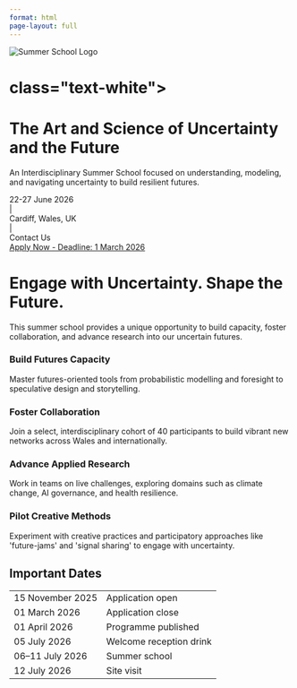 ```yaml
---
format: html
page-layout: full 
---
```


```{=html}

<!-- HERO CARD Landing banner-->

<link rel="stylesheet" href="https://cdnjs.cloudflare.com/ajax/libs/font-awesome/6.4.0/css/all.min.css">

<div class="hero-split">
  <div class="hero-left">
    <img src="images/summer_school_logo.svg" alt="Summer School Logo" class="hero-logo">
  </div>
  <div class="hero-right">
    <h1> class="text-white"> </h1>
    <h1>The Art and Science of Uncertainty and the Future</h1>
    <p class="subtitle">An Interdisciplinary Summer School focused on understanding, modeling, and navigating uncertainty to build resilient futures.</p>
    
    <div class="hero-details-grid">
        <div class="hero-detail-item">
            <i class="fas fa-calendar-alt"></i> 22-27 June 2026 
        </div>
        <div class="hero-detail-separator"> | </div>
        <div class="hero-detail-item">
            <i class="fas fa-map-marker-alt"></i> Cardiff, Wales, UK
        </div>
        <div class="hero-detail-separator"> | </div>
        <div class="hero-detail-item">
            <a href="mailto:halgamuwehewagehr@cardiff.ac.uk" style="color: inherit; text-decoration: none;"> <!-- ADD YOUR EMAIL --><i class="fas fa-envelope"></i> Contact Us
            </a>
        </div>
    </div>
    <a href="https://forms.gle/VChKXLDcmK4aAKmQA" class="btn-custom btn-primary"> <!-- ADD YOUR APPLICATION LINK --><i class="fas fa-external-link-alt"></i> Apply Now - Deadline: 1 March 2026
    </a>
  </div>
</div>
```


```{=html}
<!-- About page-->

<div class="page-container">

    <!-- Section Header from image -->
    <div class="section-header">
        <h1>Engage with Uncertainty. Shape the Future.</h1>
        <p>This summer school provides a unique opportunity to build capacity, foster collaboration, and advance research into our uncertain futures.</p>
    </div>

    <!-- Grid for the four info cards -->
    <div class="grid-container">

        <!-- Card 1 -->
        <div class="info-card">
            <h3>Build Futures Capacity</h3>
            <p>Master futures-oriented tools from probabilistic modelling and foresight to speculative design and storytelling.</p>
        </div>

        <!-- Card 2 -->
        <div class="info-card">
            <h3>Foster Collaboration</h3>
            <p>Join a select, interdisciplinary cohort of 40 participants to build vibrant new networks across Wales and internationally.</p>
        </div>

        <!-- Card 3 -->
        <div class="info-card">
            <h3>Advance Applied Research</h3>
            <p>Work in teams on live challenges, exploring domains such as climate change, AI governance, and health resilience.</p>
        </div>
        
        <!-- Card 4 -->
        <div class="info-card">
            <h3>Pilot Creative Methods</h3>
            <p>Experiment with creative practices and participatory approaches like 'future-jams' and 'signal sharing' to engage with uncertainty.</p>
        </div>

    </div> <!-- End grid-container -->

</div>

```


```{=html}
<!-- MAIN CONTENT AREA -->
<div class="page-container">

    <!-- NEW KEY DATES SECTION -->
    <div class="content-card">
        <h2>Important Dates</h2>
        <table class="key-dates-table"> <!-- Changed to table -->
            <tbody>
                <tr>
                    <td class="date">15 November 2025</td>
                    <td class="event">Application open</td>
                </tr>
                <tr>
                    <td class="date">01 March 2026</td>
                    <td class="event">Application close</td>
                </tr>
                <tr>
                    <td class="date">01 April 2026</td>
                    <td class="event">Programme published</td>
                </tr>
                <tr>
                    <td class="date">05 July 2026</td>
                    <td class="event">Welcome reception drink</td>
                </tr>
                <tr>
                    <td class="date">06–11 July 2026</td>
                    <td class="event">Summer school</td>
                </tr>
                <tr>
                    <td class="date">12 July 2026</td>
                    <td class="event">Site visit</td>
                </tr>
            </tbody>
        </table> <!-- End of table -->
    </div>
    
</div>
```